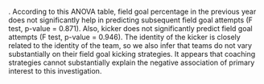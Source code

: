 
\solution.
According to this ANOVA table, field goal percentage in the previous year does not significantly help in predicting subsequent field goal attempts (F test, p-value = 0.871). Also, kicker does not significantly predict field goal attempts (F test, p-value = 0.946). The identity of the kicker is closely related to the identity of the team, so we also infer that teams do not vary substantially on their field goal kicking strategies. It appears that coaching strategies cannot substantially explain the negative association of primary interest to this investigation.

\grade{
(1) coefficient for previous year FGA is not significient; (1) the kicker identify is not significant either [this point could be replaced by a high quality solution or extra detail excluding this point]; (1) a mention of p-values or F-values to support this; (1) conclusion relating back to the primary question (explanation of the observed negative association).
}


